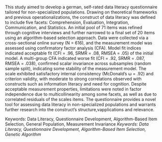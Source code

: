 
This study aimed to develop a german, self-rated data literacy questionnaire tailored for non-specialized populations. Drawing on theoretical frameworks and previous operationalizations, the construct of data literacy was defined to include five facets: Comprehension, Evaluation, Integration, Communication, and Statistics. An initial pool of 71 items was refined through cognitive interviews and further narrowed to a final set of 20 items using an algorithm-based selection approach. Data were collected via a cross-sectional online survey (N = 616), and the measurement model was assessed using confirmatory factor analysis (CFA). Model fit indices indicated acceptable fit (CFI = .96, SRMR = .08, RMSEA = .05) of the initial model. A multi-group CFA indicated worse fit (CFI = .92, SRMR = .087, RMSEA = .038), confirmed scalar invariance across subsamples (random sample split), indicating some stability of the measurement model. The scale exhibited satisfactory internal consistency (McDonald’s ω = .92) and criterion validity, with moderate to strong correlations observed with constructs such as information literacy and need for cognition. Despite acceptable measurement properties, limitations were noted in factor independence due to multicollinearity among some facets, as well as due to correlated residuals of the scales items. The questionnaire provides a novel tool for assessing data literacy in non-specialized populations and warrants further research into the construct's structure,vapplications and relevance.

Keywords: Data Literacy, Questionnaire Development, Algorithm-Based Item Selection, General Population, Measurement Invariance
*Keywords: Data Literacy, Questionnaire Development, Algorithm-Based Item Selection, Genetic Algorithm*